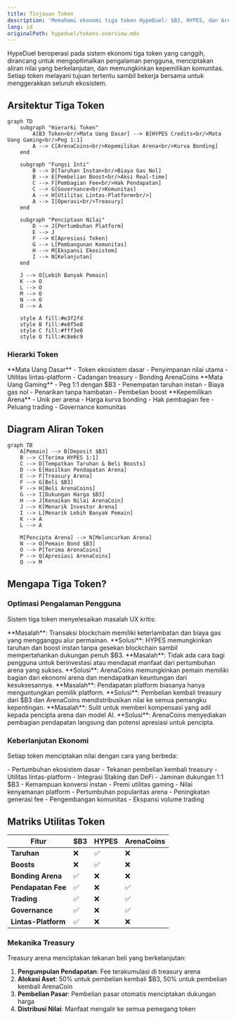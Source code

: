 ```yaml
---
title: Tinjauan Token
description: 'Memahami ekonomi tiga token HypeDuel: $B3, HYPES, dan ArenaCoins'
lang: id
originalPath: hypeduel/tokens-overview.mdx
---
```

HypeDuel beroperasi pada sistem ekonomi tiga token yang canggih, dirancang untuk mengoptimalkan pengalaman pengguna, menciptakan aliran nilai yang berkelanjutan, dan memungkinkan kepemilikan komunitas. Setiap token melayani tujuan tertentu sambil bekerja bersama untuk menggerakkan seluruh ekosistem.

## Arsitektur Tiga Token

```mermaid
graph TD
    subgraph "Hierarki Token"
        A[B3 Token<br/>Mata Uang Dasar] --> B[HYPES Credits<br/>Mata Uang Gaming<br/>Peg 1:1]
        A --> C[ArenaCoins<br/>Kepemilikan Arena<br/>Kurva Bonding]
    end

    subgraph "Fungsi Inti"
        B --> D[Taruhan Instan<br/>Biaya Gas Nol]
        B --> E[Pembelian Boost<br/>Aksi Real-time]
        C --> F[Pembagian Fee<br/>Hak Pendapatan]
        C --> G[Governance<br/>Komunitas]
        A --> H[Utilitas Lintas-Platform<br/>]
        A --> I[Operasi<br/>Treasury]
    end

    subgraph "Penciptaan Nilai"
        D --> J[Pertumbuhan Platform]
        E --> J
        F --> K[Apresiasi Token]
        G --> L[Pembangunan Komunitas]
        H --> M[Ekspansi Ekosistem]
        I --> N[Kelanjutan]
    end

    J --> O[Lebih Banyak Pemain]
    K --> O
    L --> O
    M --> O
    N --> O
    O --> A

    style A fill:#e3f2fd
    style B fill:#e8f5e8
    style C fill:#fff3e0
    style O fill:#c8e6c9
```

### Hierarki Token

<Tabs>
  <Tab title="$B3 Token" icon="coins">
    **Mata Uang Dasar** - Token ekosistem dasar - Penyimpanan nilai utama - Utilitas lintas-platform - Cadangan treasury
    - Bonding ArenaCoins
  </Tab>

<Tab title="HYPES Credits" icon="bolt">
  **Mata Uang Gaming** - Peg 1:1 dengan $B3 - Penempatan taruhan instan - Biaya gas nol - Penarikan tanpa hambatan - Pembelian
  boost
</Tab>

  <Tab title="ArenaCoins" icon="chart-line">
    **Kepemilikan Arena** - Unik per arena - Harga kurva bonding - Hak pembagian fee - Peluang trading -
    Governance komunitas
  </Tab>
</Tabs>

## Diagram Aliran Token

```mermaid
graph TB
    A[Pemain] --> B[Deposit $B3]
    B --> C[Terima HYPES 1:1]
    C --> D[Tempatkan Taruhan & Beli Boosts]
    D --> E[Hasilkan Pendapatan Arena]
    E --> F[Treasury Arena]
    F --> G[Beli $B3]
    F --> H[Beli ArenaCoins]
    G --> I[Dukungan Harga $B3]
    H --> J[Kenaikan Nilai ArenaCoin]
    J --> K[Menarik Investor Arena]
    I --> L[Menarik Lebih Banyak Pemain]
    K --> A
    L --> A

    M[Pencipta Arena] --> N[Meluncurkan Arena]
    N --> O[Pemain Bond $B3]
    O --> P[Terima ArenaCoins]
    P --> Q[Apresiasi ArenaCoins]
    Q --> M
```

## Mengapa Tiga Token?

### Optimasi Pengalaman Pengguna

Sistem tiga token menyelesaikan masalah UX kritis:

<AccordionGroup>
  <Accordion title="Transaksi Instan">
    **Masalah**: Transaksi blockchain memiliki keterlambatan dan biaya gas yang mengganggu alur permainan. **Solusi**: HYPES
    memungkinkan taruhan dan boost instan tanpa gesekan blockchain sambil mempertahankan dukungan penuh $B3.
  </Accordion>

<Accordion title="Investasi Arena">
  **Masalah**: Tidak ada cara bagi pengguna untuk berinvestasi atau mendapat manfaat dari pertumbuhan arena yang sukses. **Solusi**: ArenaCoins memungkinkan pemain memiliki bagian dari ekonomi arena dan mendapatkan keuntungan dari kesuksesannya.
</Accordion>

<Accordion title="Penangkapan Nilai">
  **Masalah**: Pendapatan platform biasanya hanya menguntungkan pemilik platform. **Solusi**: Pembelian kembali treasury dari $B3
  dan ArenaCoins mendistribusikan nilai ke semua pemangku kepentingan.
</Accordion>

  <Accordion title="Insentif Pencipta">
    **Masalah**: Sulit untuk memberi kompensasi yang adil kepada pencipta arena dan model AI. **Solusi**: ArenaCoins menyediakan
    pembagian pendapatan langsung dan potensi apresiasi untuk pencipta.
  </Accordion>
</AccordionGroup>

### Keberlanjutan Ekonomi

Setiap token menciptakan nilai dengan cara yang berbeda:

<Card title="Pendorong Nilai $B3" icon="trending-up">
  - Pertumbuhan ekosistem dasar - Tekanan pembelian kembali treasury - Utilitas lintas-platform - Integrasi Staking dan DeFi
</Card>

<Card title="Stabilitas HYPES" icon="balance-scale">
  - Jaminan dukungan 1:1 $B3 - Kemampuan konversi instan - Premi utilitas gaming - Nilai kenyamanan platform
</Card>

<Card title="Apresiasi ArenaCoin" icon="rocket">
  - Pertumbuhan popularitas arena - Peningkatan generasi fee - Pengembangan komunitas - Ekspansi volume trading
</Card>

## Matriks Utilitas Token

| Fitur              | $B3 | HYPES | ArenaCoins |
| ------------------ | --- | ----- | ---------- |
| **Taruhan**        | ❌  | ✅    | ❌         |
| **Boosts**         | ❌  | ✅    | ❌         |
| **Bonding Arena**  | ✅  | ❌    | ❌         |
| **Pendapatan Fee** | ✅  | ❌    | ✅         |
| **Trading**        | ✅  | ❌    | ✅         |
| **Governance**     | ✅  | ❌    | ✅         |
| **Lintas-Platform**| ✅  | ❌    | ❌         |

### Mekanika Treasury

Treasury arena menciptakan tekanan beli yang berkelanjutan:

1. **Pengumpulan Pendapatan**: Fee terakumulasi di treasury arena
2. **Alokasi Aset**: 50% untuk pembelian kembali $B3, 50% untuk pembelian kembali ArenaCoin
3. **Pembelian Pasar**: Pembelian pasar otomatis menciptakan dukungan harga
4. **Distribusi Nilai**: Manfaat mengalir ke semua pemegang token
